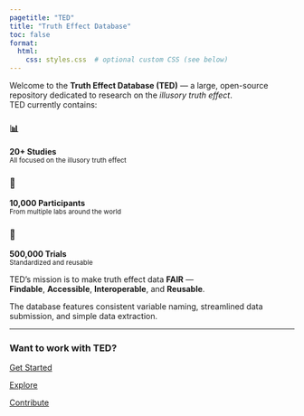 ---
pagetitle: "TED"
title: "Truth Effect Database"
toc: false
format:
  html:
    css: styles.css  # optional custom CSS (see below)
---

::: {.lead}

Welcome to the **Truth Effect Database (TED)** — a large, open-source repository dedicated to research on the *illusory truth effect*.  
TED currently contains:

<div class="stats-container">
  
::: {.stat-box}
### 📊  
**20+ Studies**  
<small>All focused on the illusory truth effect</small>
:::

::: {.stat-box}
### 👥  
**10,000 Participants**  
<small>From multiple labs around the world</small>
:::

::: {.stat-box}
### 🧪  
**500,000 Trials**  
<small>Standardized and reusable</small>
:::

</div>

TED's mission is to make truth effect data **FAIR** —  
**Findable**, **Accessible**, **Interoperable**, and **Reusable**.

The database features consistent variable naming, streamlined data submission, and simple data extraction.

:::

---

### Want to work with TED?

<div class="d-flex flex-wrap gap-3 my-4 justify-content-center">
  [<i class="bi bi-gear"></i> Get Started](get-started.qmd){.btn .btn-lg .btn-outline-primary}

  [<i class="bi bi-bar-chart-line"></i> Explore](explore.qmd){.btn .btn-lg .btn-outline-info}

  [<i class="bi bi-upload"></i> Contribute](contribute.qmd){.btn .btn-lg .btn-outline-success}
</div>
